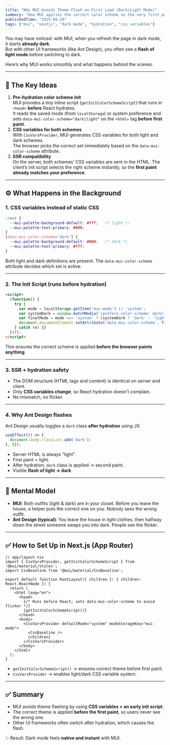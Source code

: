 ```yaml
---
title: "Why MUI Avoids Theme Flash on First Load (Dark/Light Mode)"
summary: "How MUI applies the correct color scheme on the very first paint, and why other UI kits often flash light before switching to dark."
publishedTime: "2025-09-29"
tags: ["mui", "nextjs", "dark mode", "hydration", "css variables"]
---
```


You may have noticed: with MUI, when you refresh the page in dark mode, it starts **already dark**.  
But with other UI frameworks (like Ant Design), you often see a **flash of light mode** before switching to dark.

Here’s why MUI works smoothly and what happens behind the scenes.

---

## 🔑 The Key Ideas
1. **Pre-hydration color scheme init**  
   MUI provides a tiny inline script (`getInitColorSchemeScript`) that runs in `<head>` **before** React hydrates.  
   It reads the saved mode (from `localStorage`) or system preference and sets `data-mui-color-scheme="dark|light"` on the `<html>` tag **before first paint**.
2. **CSS variables for both schemes**  
   With `CssVarsProvider`, MUI generates CSS variables for both light and dark schemes.  
   The browser picks the correct set immediately based on the `data-mui-color-scheme` attribute.
3. **SSR compatibility**  
   On the server, both schemes’ CSS variables are sent in the HTML. The client’s init script selects the right scheme instantly, so the **first paint already matches your preference**.

---

## ⚙️ What Happens in the Background

### 1. CSS variables instead of static CSS
```css
:root {
  --mui-palette-background-default: #fff;   /* light */
  --mui-palette-text-primary: #000;
}
[data-mui-color-scheme='dark'] {
  --mui-palette-background-default: #000;   /* dark */
  --mui-palette-text-primary: #fff;
}
```
Both light and dark definitions are present. The `data-mui-color-scheme` attribute decides which set is active.

---

### 2. The Init Script (runs before hydration)
```html
<script>
  (function() {
    try {
      var mode = localStorage.getItem('mui-mode') || 'system';
      var systemDark = window.matchMedia('(prefers-color-scheme: dark)').matches;
      var finalMode = mode === 'system' ? (systemDark ? 'dark' : 'light') : mode;
      document.documentElement.setAttribute('data-mui-color-scheme', finalMode);
    } catch (e) {}
  })();
</script>
```
This ensures the correct scheme is applied **before the browser paints anything**.

---

### 3. SSR + hydration safety
- The DOM structure (HTML tags and content) is identical on server and client.  
- Only **CSS variables change**, so React hydration doesn’t complain.  
- No mismatch, no flicker.

---

### 4. Why Ant Design flashes
Ant Design usually toggles a `dark` class **after hydration** using JS:

```js
useEffect(() => {
  document.body.classList.add('dark');
}, []);
```

- Server HTML is always “light”.  
- First paint = light.  
- After hydration, `dark` class is applied → second paint.  
- Visible **flash of light → dark**.

---

## 🧠 Mental Model

- **MUI**: Both outfits (light & dark) are in your closet. Before you leave the house, a helper puts the correct one on you. Nobody sees the wrong outfit.  
- **Ant Design (typical)**: You leave the house in light clothes, then halfway down the street someone swaps you into dark. People see the flicker.

---

## ✅ How to Set Up in Next.js (App Router)

```tsx
// app/layout.tsx
import { CssVarsProvider, getInitColorSchemeScript } from '@mui/material/styles';
import CssBaseline from '@mui/material/CssBaseline';

export default function RootLayout({ children }: { children: React.ReactNode }) {
  return (
    <html lang="en">
      <head>
        {/* Runs before React; sets data-mui-color-scheme to avoid flicker */}
        {getInitColorSchemeScript()} 
      </head>
      <body>
        <CssVarsProvider defaultMode="system" modeStorageKey="mui-mode">
          <CssBaseline />
          {children}
        </CssVarsProvider>
      </body>
    </html>
  );
}
```

- `getInitColorSchemeScript()` → ensures correct theme before first paint.  
- `CssVarsProvider` → enables light/dark CSS variable system.  

---

## ✅ Summary

- MUI avoids theme flashing by using **CSS variables + an early init script**.  
- The correct theme is applied **before the first paint**, so users never see the wrong one.  
- Other UI frameworks often switch after hydration, which causes the flash.

✨ Result: Dark mode feels **native and instant** with MUI.
